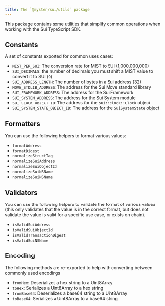 ```yaml
---
title: The `@mysten/sui/utils` package
---
```


This package contains some utilities that simplify common operations when working with the Sui
TypeScript SDK.

## Constants

A set of constants exported for common uses cases:

- `MIST_PER_SUI`: The conversion rate for MIST to SUI (1,000,000,000)
- `SUI_DECIMALS`: the number of decimals you must shift a MIST value to convert it to SUI (`9`)
- `SUI_ADDRESS_LENGTH`: The number of bytes in a Sui address (32)
- `MOVE_STDLIB_ADDRESS`: The address for the Sui Move standard library
- `SUI_FRAMEWORK_ADDRESS`: The address for the Sui Framework
- `SUI_SYSTEM_ADDRESS`: The address for the Sui System module
- `SUI_CLOCK_OBJECT_ID`: The address for the `sui::clock::Clock` object
- `SUI_SYSTEM_STATE_OBJECT_ID`: The address for the `SuiSystemState` object

## Formatters

You can use the following helpers to format various values:

- `formatAddress`
- `formatDigest`
- `normalizeStructTag`
- `normalizeSuiAddress`
- `normalizeSuiObjectId`
- `normalizeSuiNSName`
- `normalizeSuiNSName`

## Validators

You can use the following helpers to validate the format of various values (this only validates that
the value is in the correct format, but does not validate the value is valid for a specific use
case, or exists on chain).

- `isValidSuiAddress`
- `isValidSuiObjectId`
- `isValidTransactionDigest`
- `isValidSuiNSName`

## Encoding

The following methods are re-exported to help with converting between commonly used encodings

- `fromHex`: Deserializes a hex string to a Uint8Array
- `toHex`: Serializes a Uint8Array to a hex string
- `fromBase64`: Deserializes a base64 string to a Uint8Array
- `toBase64`: Serializes a Uint8Array to a base64 string

